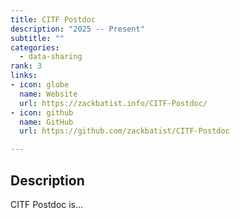 ```yaml
---
title: CITF Postdoc
description: "2025 -- Present"
subtitle: ""
categories: 
  - data-sharing
rank: 3
links:
- icon: globe
  name: Website
  url: https://zackbatist.info/CITF-Postdoc/
- icon: github
  name: GitHub
  url: https://github.com/zackbatist/CITF-Postdoc

---
```

## Description
CITF Postdoc is...
